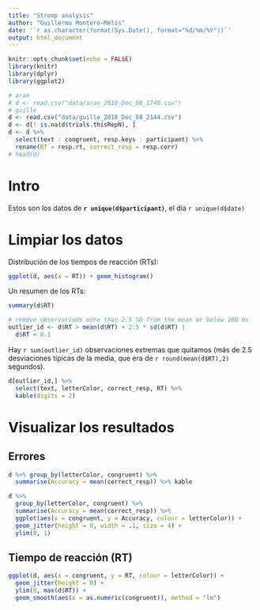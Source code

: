 ```yaml
---
title: "Stroop analysis"
author: "Guillermo Montero-Melis"
date: '`r as.character(format(Sys.Date(), format="%d/%m/%Y"))`'
output: html_document
---
```


```r
knitr::opts_chunk$set(echo = FALSE)
library(knitr)
library(dplyr)
library(ggplot2)
```

```r
# aran
# d <- read.csv("data/aran_2018_Dec_08_1740.csv")
# guille
d <- read.csv("data/guille_2018_Dec_08_2144.csv")
d <- d[! is.na(d$trials.thisRepN), ]
d <- d %>% 
  select(text : congruent, resp.keys : participant) %>%
  rename(RT = resp.rt, correct_resp = resp.corr)
# head(d)
```

Intro
====

Estos son los datos de 
**`r unique(d$participant)`**, el día
`r unique(d$date)`


Limpiar los datos
==============

Distribución de los tiempos de reacción (RTs):

```r
ggplot(d, aes(x = RT)) + geom_histogram()
```

Un resumen de los RTs:

```r
summary(d$RT)
```


```r
# remove observations more than 2.5 SD from the mean or below 100 ms
outlier_id <- d$RT > mean(d$RT) + 2.5 * sd(d$RT) |
  d$RT < 0.1
```

Hay `r sum(outlier_id)` observaciones extremas que quitamos (más de 2.5 desviaciones
típicas de la media, que era de `r round(mean(d$RT),2)` segundos).

```r
d[outlier_id,] %>% 
  select(text, letterColor, correct_resp, RT) %>%
  kable(digits = 2)
```


Visualizar los resultados
========================

Errores
-------

```r
d %>% group_by(letterColor, congruent) %>%
  summarise(Accuracy = mean(correct_resp)) %>% kable
```


```r
d %>% 
  group_by(letterColor, congruent) %>%
  summarise(Accuracy = mean(correct_resp)) %>% 
  ggplot(aes(x = congruent, y = Accuracy, colour = letterColor)) +
  geom_jitter(height = 0, width = .1, size = 4) +
  ylim(0, 1)
```



Tiempo de reacción (RT)
--------------------

```r
ggplot(d, aes(x = congruent, y = RT, colour = letterColor)) +
  geom_jitter(height = 0) +
  ylim(0, max(d$RT)) +
  geom_smooth(aes(x = as.numeric(congruent)), method = "lm")
```

